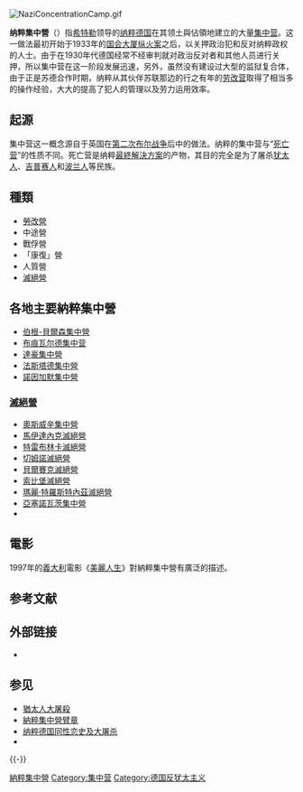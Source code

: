 {{Expand language|1=en|2=de|time=2022-05-14T02:38:38+00:00}}
{{noteTA
|G1=DE
|1=zh-tw:奧許維茲;zh-cn:奧斯威辛;
}}

[[File:NaziConcentrationCamp.gif|thumb]]
{{The Holocaust sidebar}}

'''纳粹集中營'''（{{lang-de|Konzentrationslager}}）指[[希特勒|希特勒]]领导的[[纳粹德国|纳粹德国]]在其领土與佔領地建立的大量[[集中营|集中营]]。这一做法最初开始于1933年的[[国会大厦纵火案|国会大厦纵火案]]之后，以关押政治犯和反对纳粹政权的人士。由于在1930年代德国经常不经审判就对政治反对者和其他人员进行关押，所以集中营在这一阶段发展迅速，另外，虽然没有建设过大型的监狱复合体，由于正是苏德合作时期，纳粹从其伙伴苏联那边的行之有年的[[劳改营|劳改营]]取得了相当多的操作经验，大大的提高了犯人的管理以及劳力运用效率。

== 起源 ==
集中营这一概念源自于英国在[[第二次布尔战争|第二次布尔战争]]后中的做法。纳粹的集中营与“[[滅絕營|死亡营]]”的性质不同。死亡营是纳粹[[最終解決方案|最終解決方案]]的产物，其目的完全是为了屠杀[[犹太人|犹太人]]、[[吉普赛人|吉普赛人]]和[[波兰人|波兰人]]等民族。

== 種類 ==
* [[勞改營|勞改營]]
* 中途營
* 戰俘營
* 「康復」營
* 人質營
* [[滅絕營|滅絕營]]

== 各地主要納粹集中營 ==
{{main|納粹集中營列表}}
* [[伯根-貝爾森集中營|伯根-貝爾森集中營]]
* [[布痕瓦尔德集中营|布痕瓦尔德集中营]]
* [[達豪集中營|達豪集中營]]
* [[法斯塔德集中營|法斯塔德集中營]]
* [[諾因加默集中營|諾因加默集中營]] 

=== [[滅絕營|滅絕營]] ===
* [[奧斯威辛集中營|奧斯威辛集中營]]
* [[馬伊達內克滅絕營|馬伊達內克滅絕營]]
* [[特雷布林卡滅絕營|特雷布林卡滅絕營]]
* [[海烏姆諾滅絕營|切姆諾滅絕營]]
* [[貝爾賽克滅絕營|貝爾賽克滅絕營]]
* [[索比堡滅絕營|索比堡滅絕營]]
* [[瑪麗·特羅斯特內茲滅絕營|瑪麗·特羅斯特內茲滅絕營]]
* [[亞塞諾瓦茨集中營|亞塞諾瓦茨集中營]]
* {{le|亚诺夫斯卡集中營|Janowska concentration camp}}

== 電影 ==
1997年的[[義大利|義大利]]電影《[[美麗人生_(義大利電影)|美麗人生]]》對納粹集中營有廣泛的描述。

== 参考文献 ==
{{Reflist}}

== 外部链接 ==
* {{Commons category-inline|Nazi concentration camps}}

== 参见 ==
{{Portal box|纳粹德国|第二次世界大战|死亡|人权}}
* [[猶太人大屠殺|猶太人大屠殺]]
* [[納粹集中營臂章|納粹集中營臂章]]
* [[纳粹德国同性恋史及大屠杀|纳粹德国同性恋史及大屠杀]]
* {{le|法西斯意大利集中營|Italian concentration camps}}

{{-}}
{{納粹黨}}

[[Category:納粹集中營|]]
[[Category:集中营|Category:集中营]]
[[Category:德国反犹太主义|Category:德国反犹太主义]]